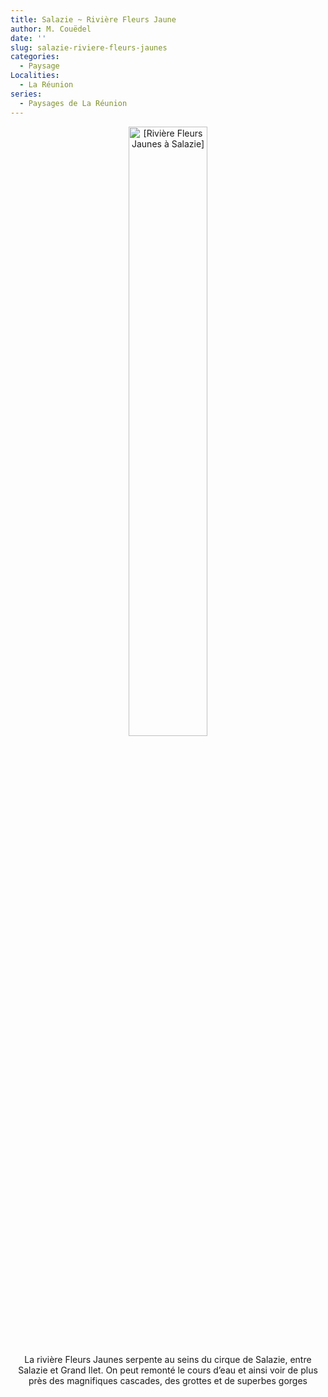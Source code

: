 ```yaml
---
title: Salazie ~ Rivière Fleurs Jaune
author: M. Couëdel
date: ''
slug: salazie-riviere-fleurs-jaunes
categories:
  - Paysage
Localities:
  - La Réunion
series:
  - Paysages de La Réunion
---
```

<center>
<img alt="[Rivière Fleurs Jaunes à Salazie]" src="reunion-salazie-fleurs-jaunes-featured-image.jpg" width=50%> 

La rivière Fleurs Jaunes serpente au seins du cirque de Salazie, entre Salazie et Grand Ilet. On peut remonté le cours d'eau et ainsi voir de plus près des magnifiques cascades, des grottes et de superbes gorges
 
</center>